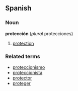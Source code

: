==Spanish==
===Noun===
'''protección''' (''plural'' protecciones)

# [[protection]]

===Related terms===
*[[proteccionismo]]
*[[proteccionista]]
*[[protector]]
*[[proteger]]